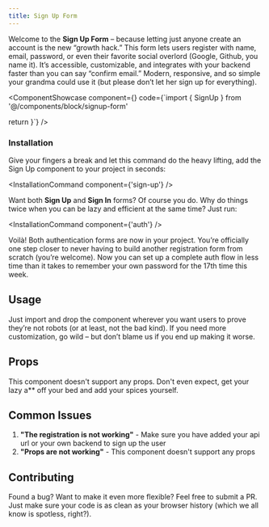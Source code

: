 ```yaml
---
title: Sign Up Form
---
```



Welcome to the **Sign Up Form** – because letting just anyone create an account is the new “growth hack.” This form lets users register with name, email, password, or even their favorite social overlord (Google, Github, you name it). It’s accessible, customizable, and integrates with your backend faster than you can say “confirm email.” Modern, responsive, and so simple your grandma could use it (but please don’t let her sign up for everything).

<ComponentShowcase
  component={<SignUp />}
  code={`import { SignUp } from '@/components/block/signup-form'

  return <SignUp />
}`}
/>

### Installation

Give your fingers a break and let this command do the heavy lifting, add the Sign Up component to your project in seconds:

<InstallationCommand component={'sign-up'} />

Want both **Sign Up** and **Sign In** forms? Of course you do. Why do things twice when you can be lazy and efficient at the same time? Just run:

<InstallationCommand component={'auth'} />

Voilà! Both authentication forms are now in your project. You’re officially one step closer to never having to build another registration form from scratch (you’re welcome). Now you can set up a complete auth flow in less time than it takes to remember your own password for the 17th time this week.

## Usage

Just import and drop the component wherever you want users to prove they’re not robots (or at least, not the bad kind). If you need more customization, go wild – but don’t blame us if you end up making it worse.

## Props

This component doesn't support any props. Don't even expect, get your lazy a** off your bed and add your spices yourself.

## Common Issues

1. **"The registration is not working"** - Make sure you have added your api url or your own backend to sign up the user
2. **"Props are not working"** - This component doesn't support any props

## Contributing

Found a bug? Want to make it even more flexible? Feel free to submit a PR. Just make sure your code is as clean as your browser history (which we all know is spotless, right?). 